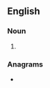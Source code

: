 ==English==

===Noun===
{{head|en|noun form}}

# {{plural of|pleader|lang=en}}

===Anagrams===
* {{anagrams|en|a=adeelprs|pedalers|relapsed|repleads}}